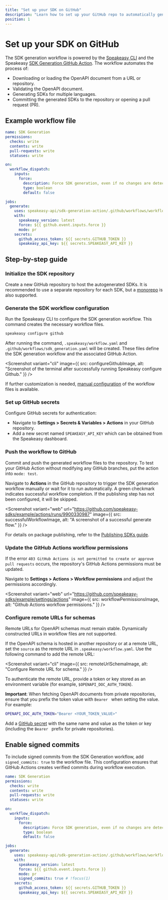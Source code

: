 ```yaml
---
title: "Set up your SDK on GitHub"
description: "Learn how to set up your GitHub repo to automatically generate and publish SDKs using the Speakeasy GitHub workflow."
position: 1
---
```



# Set up your SDK on GitHub

The SDK generation workflow is powered by the [Speakeasy CLI](https://github.com/speakeasy-api/speakeasy) and the Speakeasy [SDK Generation GitHub Action](https://github.com/speakeasy-api/sdk-generation-action). The workflow automates the process of:

- Downloading or loading the OpenAPI document from a URL or repository.
- Validating the OpenAPI document.
- Generating SDKs for multiple languages.
- Committing the generated SDKs to the repository or opening a pull request (PR).

## Example workflow file

```yml
name: SDK Generation
permissions:
  checks: write
  contents: write
  pull-requests: write
  statuses: write

on:
  workflow_dispatch:
    inputs:
      force:
        description: Force SDK generation, even if no changes are detected.
        type: boolean
        default: false

jobs:
  generate:
    uses: speakeasy-api/sdk-generation-action/.github/workflows/workflow-executor.yaml@v15
    with:
      speakeasy_version: latest
      force: ${{ github.event.inputs.force }}
      mode: pr
    secrets:
      github_access_token: ${{ secrets.GITHUB_TOKEN }}
      speakeasy_api_key: ${{ secrets.SPEAKEASY_API_KEY }}
```

## Step-by-step guide

### Initialize the SDK repository

Create a new GitHub repository to host the autogenerated SDKs. It is recommended to use a separate repository for each SDK, but a [monorepo](/guides/sdks/creating-a-monorepo) is also supported.

### Generate the SDK workflow configuration

Run the Speakeasy CLI to configure the SDK generation workflow. This command creates the necessary workflow files.

```bash
speakeasy configure github
```

After running the command, `.speakeasy/workflow.yaml` and `.github/workflows/sdk_generation.yaml` will be created. These files define the SDK generation workflow and the associated GitHub Action.

<Screenshot 
  variant="cli"
  image={{
    src: configureGithubImage,
    alt: "Screenshot of the terminal after successfully running Speakeasy configure Github."
  }}
/>

If further customization is needed, [manual configuration](/docs/workflow-reference/generation-reference) of the workflow files is available.

### Set up GitHub secrets

Configure GitHub secrets for authentication:

- Navigate to **Settings > Secrets & Variables > Actions** in your GitHub repository.
- Add a new secret named `SPEAKEASY_API_KEY` which can be obtained from the Speakeasy dashboard.

### Push the workflow to GitHub

Commit and push the generated workflow files to the repository. To test your GitHub Action without modifying any GitHub branches, put the action into `mode: test`.

Navigate to **Actions** in the GitHub repository to trigger the SDK generation workflow manually or wait for it to run automatically. A green checkmark indicates successful workflow completion. If the publishing step has not been configured, it will be skipped.

<Screenshot
  variant="web"
  url="https://github.com/speakeasy-sdks/example/actions/runs/9900330987"
  image={{
    src: successfulWorkflowImage,
    alt: "A screenshot of a successful generate flow."
  }}
/>

For details on package publishing, refer to the [Publishing SDKs guide](/docs/publish-sdk).

### Update the GitHub Actions workflow permissions

If the error `403 GitHub Actions is not permitted to create or approve pull requests` occurs, the repository's GitHub Actions permissions must be updated.

Navigate to **Settings > Actions > Workflow permissions** and adjust the permissions accordingly.

<Screenshot
  variant="web"
  url="https://github.com/speakeasy-sdks/example/settings/actions"
  image={{
    src: workflowPermissionsImage,
    alt: "Github Actions workflow permissions."
  }}
/>

### Configure remote URLs for schemas

<Callout title="Warning" variant="warning">
  Remote URLs for OpenAPI schemas must remain stable. Dynamically constructed
  URLs in workflow files are not supported.
</Callout>

If the OpenAPI schema is hosted in another repository or at a remote URL, set the `source` as the remote URL in `.speakeasy/workflow.yaml`. Use the following command to add the remote URL:

<Screenshot 
  variant="cli"
  image={{
    src: remoteUrlSchemaImage,
    alt: "Configure Remote URL for schema."
  }}
/>

To authenticate the remote URL, provide a token or key stored as an environment variable (for example, `$OPENAPI_DOC_AUTH_TOKEN`).

**Important**: When fetching OpenAPI documents from private repositories, ensure that you prefix the token value with `Bearer ` when setting the value. For example:

```bash
OPENAPI_DOC_AUTH_TOKEN="Bearer <YOUR_TOKEN_VALUE>"
```

Add a [GitHub secret](https://docs.github.com/en/actions/security-guides/using-secrets-in-github-actions) with the same name and value as the token or key (including the `Bearer ` prefix for private repositories).

## Enable signed commits

To include signed commits from the SDK Generation workflow, add `signed_commits: true` to the workflow file. This configuration ensures that GitHub Actions creates verified commits during workflow execution.


```yml
name: SDK Generation
permissions:
  checks: write
  contents: write
  pull-requests: write
  statuses: write

on:
  workflow_dispatch:
    inputs:
      force:
        description: Force SDK generation, even if no changes are detected.
        type: boolean
        default: false

jobs:
  generate:
    uses: speakeasy-api/sdk-generation-action/.github/workflows/workflow-executor.yaml@v15
    with:
      speakeasy_version: latest
      force: ${{ github.event.inputs.force }}
      mode: pr
      signed_commits: true # !focus(1)
    secrets:
      github_access_token: ${{ secrets.GITHUB_TOKEN }}
      speakeasy_api_key: ${{ secrets.SPEAKEASY_API_KEY }}
```
